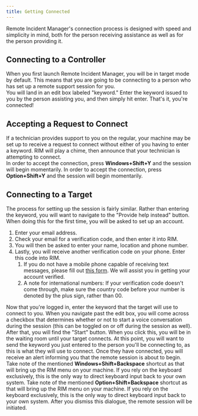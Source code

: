 ```yaml
---
title: Getting Connected
---
```



Remote Incident Manager's connection process is designed with speed and simplicity in mind, both for the person receiving assistance as well as for the person providing it.
## Connecting to a Controller
When you first launch Remote Incident Manager, you will be in target mode by default. This means that you are going to be connecting to a person who has set up a remote support session for you.  
You will land in an edit box labeled "keyword." Enter the keyword issued to you by the person assisting you, and then simply hit enter. That's it, you're connected!
## Accepting a Request to Connect
If a technician provides support to you on the regular, your machine may be set up to receive a request to connect without either of you having to enter a keyword. RIM will play a chime, then announce that your technician is attempting to connect.  
<Windows>In order to accept the connection, press **Windows+Shift+Y** and the session will begin momentarily.</Windows>
<MacOS>In order to accept the connection, press **Option+Shift+Y** and the session will begin momentarily.</MacOS>
## Connecting to a Target
The process for setting up the session is fairly similar. Rather than entering the keyword, you will want to navigate to the "Provide help instead" button. When doing this for the first time, you will be asked to set up an account.
1. Enter your email address.
1. Check your email for a verification code, and then enter it into RIM.
1. You will then be asked to enter your name, location and phone number.
1. Lastly, you will receive another verification code on your phone. Enter this code into RIM.
    1. If you do not have a mobile phone capable of receiving text messages, please fill out [this form](https://pneumasolutions.com/account-verification/). We will assist you in getting your account verified.
    1. A note for international numbers: If your verification code doesn't come through, make sure the country code before your number is denoted by the plus sign, rather than 00.

Now that you're logged in, enter the keyword that the target will use to connect to you. When you navigate past the edit box, you will come across a checkbox that determines whether or not to start a voice conversation during the session (this can be toggled on or off during the session as well). After that, you will find the "Start" button. When you click this, you will be in the waiting room until your target connects. At this point, you will want to send the keyword you just entered to the person you'll be connecting to, as this is what they will use to connect. Once they have connected, you will receive an alert informing you that the remote session is about to begin.  
<Windows>Take note of the mentioned **Windows+Shift+Backspace** shortcut as that will bring up the RIM menu on your machine. If you rely on the keyboard exclusively, this is the only way to direct keyboard input back to your own system.</Windows>
<MacOS>Take note of the mentioned **Option+Shift+Backspace** shortcut as that will bring up the RIM menu on your machine. If you rely on the keyboard exclusively, this is the only way to direct keyboard input back to your own system.</MacOS>
After you dismiss this dialogue, the remote session will be initiated.
